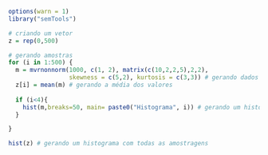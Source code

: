 ```r
options(warn = 1)
library("semTools")
```

```r
# criando um vetor
z = rep(0,500)
```

```r
# gerando amostras
for (i in 1:500) {
  m = mvrnonnorm(1000, c(1, 2), matrix(c(10,2,2,5),2,2), 
                 skewness = c(5,2), kurtosis = c(3,3)) # gerando dados enviesados
  z[i] = mean(m) # gerando a média dos valores 
  
  if (i<4){
    hist(m,breaks=50, main= paste0("Histograma", i)) # gerando um histograma das 3 primeiras amostragens
  }

}
```

```r
hist(z) # gerando um histograma com todas as amostragens
```

